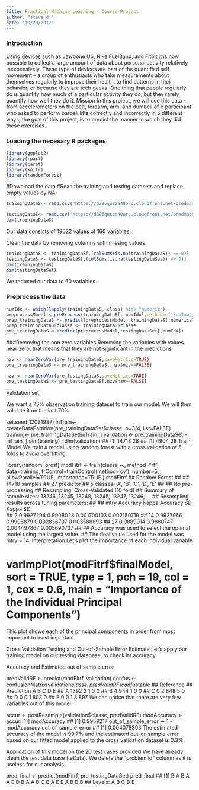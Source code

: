 ```yaml
---
title: Practical Machine Learning - Course Project
author: "steve d."
date: "10/20/2017"
---
```


### Introduction
Using devices such as Jawbone Up, Nike FuelBand, and Fitbit it is now possible to collect a large amount of data about personal activity relatively inexpensively. These type of devices are part of the quantified self movement – a group of enthusiasts who take measurements about themselves regularly to improve their health, to find patterns in their behavior, or because they are tech geeks. One thing that people regularly do is quantify how much of a particular activity they do, but they rarely quantify how well they do it. 
Mission
In this project, we will use this data -- from accelerometers on the belt, forearm, arm, and dumbell of 6 participant who asked to perform barbell lifts correctly and incorrectly in 5 different ways; the goal of this project, is to predict the manner in which they did these exercises.

###  Loading the necesary R packages.
```r
library(ggplot2)
library(rpart)
library(caret)
library(knitr)
library(randomForest)
````

#Download the data
#Read the training and testing datasets and replace empty values by NA
```r
trainingDataS<- read.csv("https://d396qusza40orc.cloudfront.net/predmachlearn/pml-training.csv", sep=",", header=TRUE, na.strings = c("NA","",'#DIV/0!'))

testingDataS<- read.csv("https://d396qusza40orc.cloudfront.net/predmachlearn/pml-testing.csv", sep=",", header=TRUE, na.strings = c("NA","",'#DIV/0!'))
dim(trainingDataS)
```

Our data consists of 19622 values of 160 variables.

Clean the data by removing columns with missing values
```r
trainingDataS <- trainingDataS[,(colSums(is.na(trainingDataS)) == 0)]
testingDataS <- testingDataS[,(colSums(is.na(testingDataSet)) == 0)]
dim(trainingDataS)
dim(testingDataSet)
```
We reduced our data to 60 variables.

### Preprocess the data
```r
numIdx <- which(lapply(trainingDataS, class) %in% "numeric")
preprocessModel <-preProcess(trainingDataS[, numIdx],method=c('knnImpute', 'center', 'scale'))
prep_trainingDataS <- predict(preprocessModel, trainingDataS[,numericalsIdx])
prep_trainingDataS$classe <- trainingDataS$classe
pre_testingDataS <-predict(preprocessModel,testingDataSet[,numIdx])
```

###Removing the non zero variables
Removing the variables with values near zero, that means that they are not significant in the predictions
```r
nzv <- nearZeroVar(pre_trainingDataS,saveMetrics=TRUE)
pre_trainingDataS <- pre_trainingDataS[,nzv$nzv==FALSE]

nzv <- nearZeroVar(pre_testingDataS,saveMetrics=TRUE)
pre_testingDataS <- pre_testingDataS[,nzv$nzv==FALSE]
```
Validation set

We want a 75% observation training dataset to train our model. We will then validate it on the last 70%.

set.seed(12031987)
inTrain<- createDataPartition(pre_trainingDataSet$classe, p=3/4, list=FALSE)
training<- pre_trainingDataSet[inTrain, ]
validation <- pre_trainingDataSet[-inTrain, ]
dim(training) ; dim(validation)
## [1] 14718    28
## [1] 4904   28
Train Model
We train a model using random forest with a cross validation of 5 folds to avoid overfitting.

library(randomForest)
modFitrf <- train(classe ~., method="rf", data=training, trControl=trainControl(method='cv'), number=5, allowParallel=TRUE, importance=TRUE )
modFitrf
## Random Forest 
## 
## 14718 samples
##    27 predictor
##     5 classes: 'A', 'B', 'C', 'D', 'E' 
## 
## No pre-processing
## Resampling: Cross-Validated (10 fold) 
## Summary of sample sizes: 13246, 13245, 13248, 13245, 13247, 13246, ... 
## Resampling results across tuning parameters:
## 
##   mtry  Accuracy   Kappa      Accuracy SD  Kappa SD   
##    2    0.9927294  0.9908028  0.001700103  0.002150719
##   14    0.9927966  0.9908879  0.002836707  0.003588893
##   27    0.9889914  0.9860747  0.004497867  0.005690737
## 
## Accuracy was used to select the optimal model using  the largest value.
## The final value used for the model was mtry = 14.
Interpretation
Let’s plot the importance of each individual variable

# varImpPlot(modFitrf$finalModel, sort = TRUE, type = 1, pch = 19, col = 1, cex = 0.6, main = "Importance of the Individual Principal Components")
This plot shows each of the principal components in order from most important to least important.

Cross Validation Testing and Out-of-Sample Error Estimate
Let’s apply our training model on our testing database, to check its accuracy.

Accuracy and Estimated out of sample error

predValidRF <- predict(modFitrf, validation)
confus <- confusionMatrix(validation$classe, predValidRF)
confus$table
##           Reference
## Prediction    A    B    C    D    E
##          A 1392    2    1    0    0
##          B    4  944    1    0    0
##          C    0    2  848    5    0
##          D    0    0    1  803    0
##          E    0    0    1    3  897
We can notice that there are very few variables out of this model.

accur <- postResample(validation$classe, predValidRF)
modAccuracy <- accur[[1]]
modAccuracy
## [1] 0.9959217
out_of_sample_error <- 1 - modAccuracy
out_of_sample_error
## [1] 0.004078303
The estimated accuracy of the model is 99.7% and the estimated out-of-sample error based on our fitted model applied to the cross validation dataset is 0.3%.

Application of this model on the 20 test cases provided
We have already clean the test data base (teData). We delete the “problem id” column as it is useless for our analysis.

pred_final <- predict(modFitrf, pre_testingDataSet)
pred_final
##  [1] B A B A A E D B A A B C B A E E A B B B
## Levels: A B C D E



